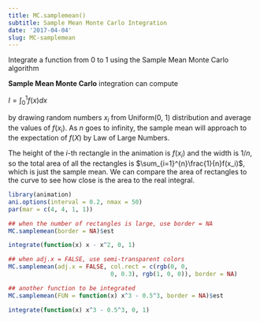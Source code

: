 ```yaml
---
title: MC.samplemean()
subtitle: Sample Mean Monte Carlo Integration
date: '2017-04-04'
slug: MC-samplemean
---
```



Integrate a function from 0 to 1 using the Sample Mean Monte Carlo algorithm

**Sample Mean Monte Carlo** integration can compute

$I=\int_0^1 f(x) dx$

by drawing random numbers $x_i$ from Uniform(0, 1) distribution and
average the values of $f(x_i)$. As $n$ goes to infinity, the sample
mean will approach to the expectation of $f(X)$ by Law of Large Numbers.

The height of the $i$-th rectangle in the animation is $f(x_i)$ and
the width is $1/n$, so the total area of all the rectangles is $\sum_{i=1}^{n}\frac{1}{n}f(x_i)$, which is just the sample mean. We can compare the area of
rectangles to the curve to see how close is the area to the real integral.
 
```r
library(animation)
ani.options(interval = 0.2, nmax = 50)
par(mar = c(4, 4, 1, 1))

## when the number of rectangles is large, use border = NA
MC.samplemean(border = NA)$est

integrate(function(x) x - x^2, 0, 1)

```


```r

## when adj.x = FALSE, use semi-transparent colors
MC.samplemean(adj.x = FALSE, col.rect = c(rgb(0, 0,
                             0, 0.3), rgb(1, 0, 0)), border = NA)

## another function to be integrated
MC.samplemean(FUN = function(x) x^3 - 0.5^3, border = NA)$est

integrate(function(x) x^3 - 0.5^3, 0, 1)
```

